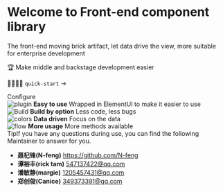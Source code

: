 
<Meta title="Example/Introduction" />

<style>{`
  .subheading {
    --mediumdark: '#999999';
    font-weight: 900;
    font-size: 13px;
    color: #999;
    letter-spacing: 6px;
    line-height: 24px;
    text-transform: uppercase;
    margin-bottom: 12px;
    margin-top: 40px;
  }

  .link-list {
    display: grid;
    grid-template-columns: 1fr;
    grid-template-rows: 1fr 1fr;
    row-gap: 10px;
  }

  @media (min-width: 620px) {
    .link-list {
      row-gap: 20px;
      column-gap: 20px;
      grid-template-columns: 1fr 1fr;
    }
  }

  @media all and (-ms-high-contrast:none) {
  .link-list {
      display: -ms-grid;
      -ms-grid-columns: 1fr 1fr;
      -ms-grid-rows: 1fr 1fr;
    }
  }

  .link-item {
    display: block;
    padding: 20px 30px 20px 15px;
    border: 1px solid #00000010;
    border-radius: 5px;
    transition: background 150ms ease-out, border 150ms ease-out, transform 150ms ease-out;
    color: #333333;
    display: flex;
    align-items: flex-start;
  }

  .link-item:hover {
    border-color: #1EA7FD50;
    transform: translate3d(0, -3px, 0);
    box-shadow: rgba(0, 0, 0, 0.08) 0 3px 10px 0;
  }

  .link-item:active {
    border-color: #1EA7FD;
    transform: translate3d(0, 0, 0);
  }

  .link-item strong {
    font-weight: 700;
    display: block;
    margin-bottom: 2px;
  }
  
  .link-item img {
    height: 40px;
    width: 40px;
    margin-right: 15px;
    flex: none;
  }

  .link-item span {
    font-size: 14px;
    line-height: 20px;
  }

  .tip {
    display: inline-block;
    border-radius: 1em;
    font-size: 11px;
    line-height: 12px;
    font-weight: 700;
    background: #E7FDD8;
    color: #66BF3C;
    padding: 4px 12px;
    margin-right: 10px;
    vertical-align: top;
  }

  .tip-wrapper {
    font-size: 13px;
    line-height: 20px;
    margin-top: 40px;
    margin-bottom: 40px;
  }

  .tip-wrapper code {
    font-size: 12px;
    display: inline-block;
  }

  
`}</style>

# Welcome to Front-end component library

The front-end moving brick artifact, let data drive the view, more suitable for enterprise development

🏆 Make middle and backstage development easier

👨‍💻👩‍💻 `quick-start` →

<div className="subheading">Configure</div>

<div className="link-list">
  <div
    className="link-item"
  >
    <img src={Plugin} alt="plugin" />
    <span>
      <strong>Easy to use</strong>
      Wrapped in ElementUI to make it easier to use
    </span>
  </div>
  <div
    className="link-item"
  >
    <img src={StackAlt} alt="Build" />
    <span>
      <strong>Build by option</strong>
      Less code, less bugs
    </span>
  </div>
  <div
    className="link-item"
  >
    <img src={Colors} alt="colors" />
    <span>
      <strong>Data driven</strong>
      Focus on the data
    </span>
  </div>
  <div
    className="link-item"
  >
    <img src={Flow} alt="flow" />
    <span>
      <strong>More usage</strong>
      More methods available
    </span>
  </div>
</div>

<div className="tip-wrapper">
  <span className="tip">Tip</span>If you have any questions during use, you can find the following Maintainer to answer for you.
</div>

- **聂杞锋(N-feng)** https://github.com/N-feng
- **谭裕丰(rick tam)** 547137422@qq.com
- **潘敏静(margie)** 1205457431@qq.com
- **郑创俊(Canice)** 349373391@qq.com

